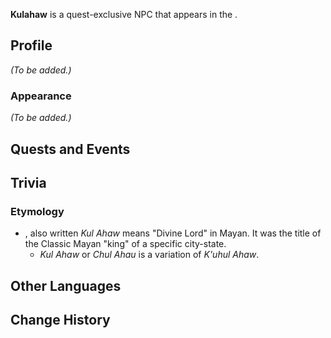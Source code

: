 {{Meta
<!-- Remove this template after adding the missing info -->
|missing_NPC_profile  = yes
<!--
|missing_NPC_idle     = yes
|missing_NPC_dialogue = yes
-->
}}
{{Character Infobox
|type             = Quest NPC
|image            = NPC Kulahaw.png
|realname         = <!-- Optional, if different from in-game name -->
|deceased         = <!-- Past (for deceased prior to events of the game) or free response -->
|region           = Natlan
|location         = Natlan
|affiliation      = Children of Echoes
|title            = Gem Master

|ancestry         = <!-- Clan/family -->
|father           = 
|mother           = 
|spouse           = 
|sibling          = 
|child            = 
|relative         = 

|voiceEN          = 
|voiceCN          = 
|voiceJP          = 
|voiceKR          = 
}}
'''Kulahaw''' is a quest-exclusive NPC that appears in the {{Quest|Gifts and Gifts in Return}}.
<!--
==Location==
{{subst:#tag:gallery|
NPC Location {{subst:#titleparts:{{subst:PAGENAME}}}}.png{{subst:!}}{{subst:#titleparts:{{subst:PAGENAME}}}}'s location
NPC Location {{subst:#titleparts:{{subst:PAGENAME}}}} Context.png{{subst:!}}Additional context
}}
-->
==Profile==
<!--Detailed story/lore information goes here.-->
''(To be added.)''

===Appearance===
<!--Keep appearance section short and concise. Limit to 2 paragraphs with 3-4 sentences each.-->
''(To be added.)''

==Quests and Events==
{{Quests and Events}}
<!--
==Idle Quotes==
{{Dialogue Start}}
:{{DIcon|Idle}} {{Tx}}
::{{A|VO {{subst:#titleparts:{{subst:PAGENAME}}}} 01.ogg}} "{{Tx}}"
{{Dialogue End}}

==Dialogue==
{{Dialogue Start}}
:'''{{subst:#titleparts:{{subst:PAGENAME}}}}:''' 
:{{DIcon}}
{{Dialogue End}}

==Event Dialogue==
===Event Name===
{{Dialogue Start}}
:'''{{subst:#titleparts:{{subst:PAGENAME}}}}:'''
{{Dialogue End}}
-->

==Trivia==
===Etymology=== 
* ''{{w|Ajaw|K'uhul Ajaw}}'', also written ''Kul Ahaw'' means "Divine Lord" in Mayan. It was the title of the Classic Mayan "king" of a specific city-state.
** ''Kul Ahaw'' or ''Chul Ahau'' is a variation of ''K'uhul Ahaw''.

==Other Languages==
{{Other Languages|default_hidden=1
|en       = Kulahaw
|zhs      = 库拉霍
|zhs_rm   = Kùlāhuò
|zht      = 庫拉霍
|zht_rm   = Kùlāhuò
|ja       = クラハウ
|ja_rm    = Kurahau
|ko       = 쿠라호
|es       = Kulahaw
|fr       = Kulahaw
|ru       = Кулахо
|th       = Kulahaw
|vi       = Kulahaw
|de       = Kulahaw
|id       = Kulahaw
|pt       = Curao
|tr       = Kulahaw
|it       = Kulahaw
}}

==Change History==
{{Change History|5.0}}
<!--
==References==
{{Reflist}}
-->